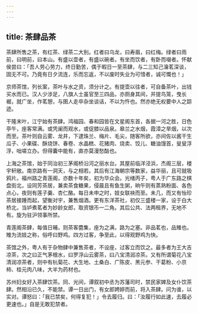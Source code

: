 ```yaml
---
---
---
```

title: 茶肆品茶
---



茶肆所售之茶，有红茶、绿茶二大别。红者曰乌龙，曰寿眉，曰红梅。绿者曰雨前，曰明前，曰本山。有盛以壶者，有盛以碗者。有坐而饮者，有卧而啜者。怀献侯尝曰：「吾人劳心劳力，终日勤苦，偶于暇日一至茶肆，与二三知己瀹茗深谈，固无不可。乃竟有日夕流连，乐而忘返，不以废时失业为可惜者，诚可慨也！」

京师茶馆，列长案，茶叶与水之资，须分计之。有提壶以往者，可自备茶叶，出钱买水而已。汉人少涉足，八旗人士虽官至三四品，亦厕身其间，并提鸟笼，曳长裾，就广坐，作茗憩，与圉人走卒杂坐谈话，不以为忤也。然亦绝无权要中人之踪迹。

干隆末叶，江宁始有茶肆。鸿福园、春和园皆在文星阁东首，各据一河之胜，日色亭午，座客常满。或凭阑而观水，或促膝以品泉。皋兰之水烟，霞漳之旱烟，以次而至。茶叶则自云雾、龙井，下逮珠兰、梅片、毛尖，随客所欲，亦间佐以酱干生瓜子、小果碟、酥烧饼、春卷、水晶糕、花猪肉、烧卖、饺儿、糖油馒首，叟叟浮浮，咄嗟立办。但得囊中能有，直亦莫漫愁酤也。

上海之茶馆，始于同治初三茅阁桥沿河之丽水台。其屋前临洋泾浜，杰阁三层，楼宇轩敞。南京路有一洞天，与之相若。其后有江海朝宗等数家，益华丽，且可就吸鸦片。福州路之青莲阁，亦数十年矣，初为华众会。光绪丙子，粤人于广东路之棋盘街北，设同芳茶居，兼卖茶食糖果，侵晨且有鱼生粥，晌午则有蒸熟粉面、各色点心，夜则有莲子羹、杏仁酪。每日未申之时，妓女联袂而至。未几，而又有怡珍茶居接踵而起，望衡对宇，兼售烟酒。更有东洋茶社，初仅三盛楼一家，设于白大桥北，当垆煮茗者为妙龄女郎，取资银币一二角。其后公共、法两租界，无地不有。旋为驻沪领事所禁。

青莲阁茶肆，每值日晡，则茶客麕集，座为之满，路为之塞。非品茗也，品雉也。雉为流妓之称，俗呼曰野鸡。四方过客，争至此，以得观野鸡为快。

茶馆之外，粤人有于杂物肆中兼售茶者，不设座，过客立而饮之。最多者为王大吉凉茶，次之曰正气茅根水，曰罗浮山云雾茶，曰八宝清润凉茶。又有所谓菊花八宝清润凉茶者，则中有杭菊花、大生地、土桑白、广陈皮、黑元参、干葛粉、小京柿、桂元肉八味，大半为药材也。

苏州妇女好入茶肆饮茶。同、光间，谭叙初中丞为苏藩司时，禁民家婢及女仆饮茶肆。然相沿已久，不能禁。谭一日出门，有女郎娉婷而前，将入茶肆。问为谁，以实对。谭怒曰：「我已禁矣，何得复犯！」令去履归。曰：「汝履行如此速，去履必更速也。」自是无敢犯禁者。